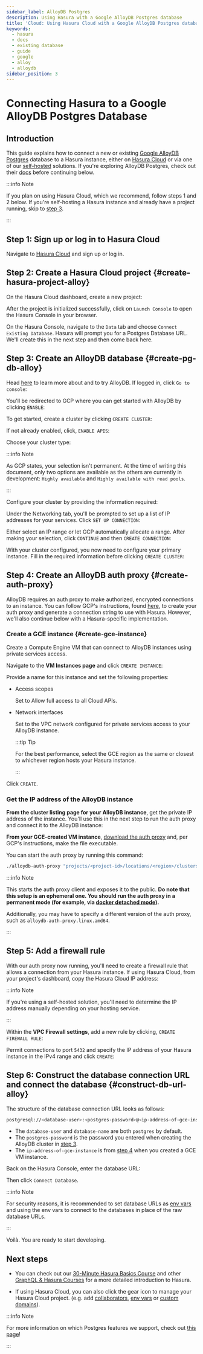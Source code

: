 ```yaml
---
sidebar_label: AlloyDB Postgres
description: Using Hasura with a Google AlloyDB Postgres database
title: 'Cloud: Using Hasura Cloud with a Google AlloyDB Postgres database'
keywords:
  - hasura
  - docs
  - existing database
  - guide
  - google
  - alloy
  - alloydb
sidebar_position: 3
---
```



# Connecting Hasura to a Google AlloyDB Postgres Database

## Introduction

This guide explains how to connect a new or existing [Google AlloyDB Postgres](https://cloud.google.com/alloydb)
database to a Hasura instance, either on [Hasura Cloud](https://cloud.hasura.io) or via one of our
[self-hosted](/deployment/deployment-guides/index.mdx) solutions. If you're exploring AlloyDB Postgres, check out
their [docs](https://cloud.google.com/alloydb/docs) before continuing below.

:::info Note

If you plan on using Hasura Cloud, which we recommend, follow steps 1 and 2 below. If you're self-hosting a Hasura instance and
already have a project running, skip to [step 3](#create-pg-db-alloy).

:::

## Step 1: Sign up or log in to Hasura Cloud

Navigate to [Hasura Cloud](https://cloud.hasura.io/signup/?pg=docs&plcmt=body&cta=navigate-to-hasura-cloud&tech=default)
and sign up or log in.

## Step 2: Create a Hasura Cloud project {#create-hasura-project-alloy}

On the Hasura Cloud dashboard, create a new project:

<Thumbnail src='/img/cloud-dbs/create-hasura-cloud-project.png' alt='Create Hasura Cloud project' width='1000px' />

After the project is initialized successfully, click on `Launch Console` to open the Hasura Console in your browser.

On the Hasura Console, navigate to the `Data` tab and choose `Connect Existing Database`. Hasura will prompt you for a
Postgres Database URL. We'll create this in the next step and then come back here.

<Thumbnail src='/img/cloud-dbs/alloy/alloy-existing-db-setup.png' alt='Hasura Cloud database setup' width='700px' />

## Step 3: Create an AlloyDB database {#create-pg-db-alloy}

Head [here](https://cloud.google.com/alloydb) to learn more about and to try AlloyDB. If logged in, click
`Go to console`:

<Thumbnail src='/img/cloud-dbs/alloy/alloy-splash.png' alt='AlloyDB splash page' width='1000px' />

You'll be redirected to GCP where you can get started with AlloyDB by clicking `ENABLE`:

<Thumbnail src='/img/cloud-dbs/alloy/alloy-enable.png' alt='AlloyDB enable page' width='1000px' />

To get started, create a cluster by clicking `CREATE CLUSTER`:

<Thumbnail src='/img/cloud-dbs/alloy/alloy-create-cluster.png' alt='AlloyDB create cluster' width='1000px' />

If not already enabled, click, `ENABLE APIS`:

<Thumbnail src='/img/cloud-dbs/alloy/alloy-enable-apis.png' alt='AlloyDB enable APIs' width='1000px' />

Choose your cluster type:

<Thumbnail src='/img/cloud-dbs/alloy/alloy-choose-cluster.png' alt='AlloyDB choose cluster' width='1000px' />

:::info Note

As GCP states, your selection isn't permanent. At the time of writing this document, only two options are available as
the others are currently in development: `Highly available` and `Highly available with read pools`.

:::

Configure your cluster by providing the information required:

<Thumbnail src='/img/cloud-dbs/alloy/alloy-configure-cluster.png' alt='AlloyDB configure cluster' width='1000px' />

Under the Networking tab, you'll be prompted to set up a list of IP addresses for your services. Click
`SET UP CONNECTION`:

<Thumbnail src='/img/cloud-dbs/alloy/alloy-set-up-connection.png' alt='AlloyDB set up connection' width='1000px' />

Either select an IP range or let GCP automatically allocate a range. After making your selection, click `CONTINUE` and
then `CREATE CONNECTION`:

<Thumbnail src='/img/cloud-dbs/alloy/alloy-allocate-ip.png' alt='AlloyDB allocate IP' width='1000px' />

With your cluster configured, you now need to configure your primary instance. Fill in the required information before
clicking `CREATE CLUSTER`:

<Thumbnail src='/img/cloud-dbs/alloy/alloy-cluster-created.png' alt='AlloyDB cluster created' width='1000px' />

## Step 4: Create an AlloyDB auth proxy {#create-auth-proxy}

AlloyDB requires an auth proxy to make authorized, encrypted connections to an instance. You can follow GCP's
instructions, found [here](https://cloud.google.com/alloydb/docs/auth-proxy/connect), to create your auth proxy and
generate a connection string to use with Hasura. However, we'll also continue below with a Hasura-specific
implementation.

### Create a GCE instance {#create-gce-instance}

Create a Compute Engine VM that can connect to AlloyDB instances using private services access.

Navigate to the **VM Instances page** and click `CREATE INSTANCE`:

<Thumbnail src='/img/cloud-dbs/alloy/alloy-vm-create-instance.png' alt='AlloyDB VM create instance' width='1000px' />

Provide a name for this instance and set the following properties:

- Access scopes

  Set to Allow full access to all Cloud APIs.

- Network interfaces

  Set to the VPC network configured for private services access to your AlloyDB instance.

  :::tip Tip

  For the best performance, select the GCE region as the same or closest to whichever region hosts your Hasura instance.

  :::

Click `CREATE`.

### Get the IP address of the AlloyDB instance

**From the cluster listing page for your AlloyDB instance**, get the private IP address of the instance. You'll use this
in the next step to run the auth proxy and connect it to the AlloyDB instance:

<Thumbnail src='/img/cloud-dbs/alloy/alloy-get-db-ip.png' alt='AlloyDB get IP of db' width='1000px' />

**From your GCE-created VM instance**,
[download the auth proxy](https://cloud.google.com/alloydb/docs/auth-proxy/connect) and, per GCP's instructions, make
the file executable.

You can start the auth proxy by running this command:

```bash
./alloydb-auth-proxy "projects/<project-id>/locations/<region>/clusters/<alloydb-cluster-id>/instances/<alloydb-instance-id>" --address "0.0.0.0"
```

:::info Note

This starts the auth proxy client and exposes it to the public. **Do note that this setup is an ephemeral one. You
should run the auth proxy in a permanent mode (for example, via
[docker detached mode](https://cloud.google.com/alloydb/docs/auth-proxy/connect#docker-container)).**

Additionally, you may have to specify a different version of the auth proxy, such as `alloydb-auth-proxy.linux.amd64`.

:::

## Step 5: Add a firewall rule

With our auth proxy now running, you'll need to create a firewall rule that allows a connection from your Hasura
instance. If using Hasura Cloud, from your project's dashboard, copy the Hasura Cloud IP address:

<Thumbnail src='/img/cloud-dbs/alloy/alloy-hasura-ip.png' alt='AlloyDB get IP of Hasura Cloud project' width='1000px' />

:::info Note

If you're using a self-hosted solution, you'll need to determine the IP address manually depending on your hosting
service.

:::

Within the **VPC Firewall settings**, add a new rule by clicking, `CREATE FIREWALL RULE`:

<Thumbnail src='/img/cloud-dbs/alloy/alloy-create-firewall.png' alt='AlloyDB create firewall rule' width='1000px' />

Permit connections to port `5432` and specify the IP address of your Hasura instance in the IPv4 range and click
`CREATE`:

<Thumbnail src='/img/cloud-dbs/alloy/alloy-firewall-settings.png' alt='AlloyDB firewall rule settings' width='1000px' />

## Step 6: Construct the database connection URL and connect the database {#construct-db-url-alloy}

The structure of the database connection URL looks as follows:

```bash
postgresql://<database-user>:<postgres-password>@<ip-address-of-gce-instance>:5432/<database-name>
```

- The `database-user` and `database-name` are both `postgres` by default.
- The `postgres-password` is the password you entered when creating the AlloyDB cluster in
  [step 3](#create-pg-db-alloy).
- The `ip-address-of-gce-instance` is from [step 4](#create-gce-instance) when you created a GCE VM instance.

Back on the Hasura Console, enter the database URL:

<Thumbnail src='/img/cloud-dbs/alloy/alloy-connect-db.png' alt='AlloyDB connect db' width='1000px' />

Then click `Connect Database`.

:::info Note

For security reasons, it is recommended to set database URLs as [env vars](/projects/env-vars.mdx) and using the env
vars to connect to the databases in place of the raw database URLs.

:::

Voilà. You are ready to start developing.

<Thumbnail src='/img/cloud-dbs/hasura-console.png' alt='Hasura console' width='1100px' />

## Next steps

- You can check out our [30-Minute Hasura Basics Course](https://hasura.io/learn/graphql/hasura/introduction/) and other
  [GraphQL & Hasura Courses](https://hasura.io/learn/) for a more detailed introduction to Hasura.

- If using Hasura Cloud, you can also click the gear icon to manage your Hasura Cloud project. (e.g. add
  [collaborators](/projects/collaborators.mdx), [env vars](/projects/env-vars.mdx) or
  [custom domains](/projects/domains.mdx)).

<Thumbnail src='/img/getting-started/project-manage.png' alt='Project actions' width='860px' />

:::info Note

For more information on which Postgres features we support, check out [this page](/databases/index.mdx#feature-support)!

:::
